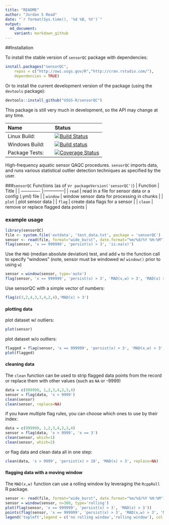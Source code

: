 ```yaml
---
title: "README"
author: "Jordan S Read"
date: "`r format(Sys.time(), '%d %B, %Y')`"
output:
  md_document:
    variant: markdown_github
---
```


##Installation

To install the stable version of `sensorQC` package with dependencies:
```r
install.packages("sensorQC", 
    repos = c("http://owi.usgs.gov/R","http://cran.rstudio.com/"),
    dependencies = TRUE)
```

Or to install the current development version of the package (using the `devtools` package):
```r
devtools::install_github("USGS-R/sensorQC")
```

This package is still very much in development, so the API may change at any time.  

| Name       | Status           |  
| :------------ |:-------------|  
| Linux Build: | [![Build Status](https://travis-ci.org/USGS-R/sensorQC.svg?branch=master)](https://travis-ci.org/USGS-R/sensorQC) |  
| Windows Build: | [![Build status](https://ci.appveyor.com/api/projects/status/pho8872wbnvaw5nt)](https://ci.appveyor.com/project/jread-usgs/sensorqc)  |  
| Package Tests: | [![Coverage Status](https://coveralls.io/repos/USGS-R/sensorQC/badge.svg?branch=master&service=github)](https://coveralls.io/github/USGS-R/sensorQC?branch=master) |  


High-frequency aquatic sensor QAQC procedures. `sensorQC` imports data, and runs various statistical outlier detection techniques as specified by the user. 


###`sensorQC` Functions (as of v`r packageVersion('sensorQC')`)
| Function       | Title           |
| ------------- |:-------------|
| `read` | read in a file for sensor data or a config (.yml) file |
| `window`  | window sensor data for processing in chunks |
| `plot` | plot sensor data |
| `flag` | create data flags for a sensor |
| `clean` | remove or replace flagged data points |

### example usage

```r
library(sensorQC)
file <- system.file('extdata', 'test_data.txt', package = 'sensorQC') 
sensor <- read(file, format="wide_burst", date.format="%m/%d/%Y %H:%M")
flag(sensor, 'x == 999999', 'persist(x) > 3', 'is.na(x)')
```

Use the `MAD` (median absolute deviation) test, and add `w` to the function call to specify "windows" (note, sensor must be windowed w/ `window()` prior to using `w`)
```r
sensor = window(sensor, type='auto')
flag(sensor, 'x == 999999', 'persist(x) > 3', 'MAD(x,w) > 3', 'MAD(x) > 3')
```

Use sensorQC with a simple vector of numbers:  
```r
flag(c(3,2,4,3,3,4,2,4),'MAD(x) > 3')
```

#### plotting data
plot dataset w/ outliers:  
```r
plot(sensor)
```

plot dataset w/o outliers:  
```r
flagged = flag(sensor, 'x == 999999', 'persist(x) > 3', 'MAD(x,w) > 3', 'MAD(x) > 3')
plot(flagged)
```

#### cleaning data
The `clean` function can be used to strip flagged data points from the record or replace them with other values (such as `NA` or -9999)  
```r
data = c(999999, 1,2,3,4,2,3,4)
sensor = flag(data, 'x > 9999')
clean(sensor)
clean(sensor, replace=NA)
```
if you have multiple flag rules, you can choose which ones to use by their index:  
```r
data = c(999999, 1,2,3,4,2,3,4)
sensor = flag(data, 'x > 9999', 'x == 3')
clean(sensor, which=1)
clean(sensor, which=2)
```

or flag data and clean data all in one step:  
```r
clean(data, 'x > 9999', 'persist(x) > 10', 'MAD(x) > 3', replace=NA)
```


#### flagging data with a moving window
The `MAD(x,w)` function can use a rolling window by leveraging the `RcppRoll` R package. 

```r
sensor <- read(file, format="wide_burst", date.format="%m/%d/%Y %H:%M")
sensor = window(sensor, n=300, type='rolling')
plot(flag(sensor, 'x == 999999', 'persist(x) > 3', 'MAD(x) > 3'))
points(flag(sensor, 'x == 999999', 'persist(x) > 3', 'MAD(x,w) > 3', 'MAD(x) > 3'), pch=20, col='red', cex=0.75)
legend('topleft',legend = c('no rolling window','rolling window'), col = c('black','red'), pch = c(1,20), bty='n')
```



